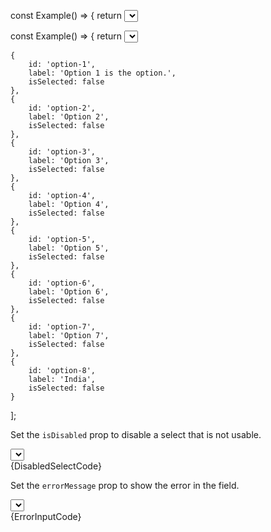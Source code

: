 
const Example() => {
	return <Select id="unique-id" label="Select" isDisabled={true} options={options} />;
}\n
`;

const Example() => {
	return <Select id="unique-id" label="Select" isError={true} options={options} />;
}\n
`;

	{
		id: 'option-1',
		label: 'Option 1 is the option.',
		isSelected: false
	},
	{
		id: 'option-2',
		label: 'Option 2',
		isSelected: false
	},
	{
		id: 'option-3',
		label: 'Option 3',
		isSelected: false
	},
	{
		id: 'option-4',
		label: 'Option 4',
		isSelected: false
	},
	{
		id: 'option-5',
		label: 'Option 5',
		isSelected: false
	},
	{
		id: 'option-6',
		label: 'Option 6',
		isSelected: false
	},
	{
		id: 'option-7',
		label: 'Option 7',
		isSelected: false
	},
	{
		id: 'option-8',
		label: 'India',
		isSelected: false
	}
];

<Section
	title="Disabled"
	contained={true}
	border={true}
	style={{ paddingRight: 0, paddingLeft: 0 }}
>
	<p>
		Set the <Code small={true}>isDisabled</Code> prop to disable a select
		that is not usable.
	</p>
	<Preview wrapper={true}>
		<div style={{ height: '190px' }}>
			<Select id="select-id-1" label="Select" isDisabled={true} options={options} />
		</div>
	</Preview>
	<Snippet language="js">{DisabledSelectCode}</Snippet>
</Section>

<Section
	title="Error"
	contained={true}
	border={true}
	style={{ paddingRight: 0, paddingLeft: 0 }}
>
	<p>
		Set the <Code small={true}>errorMessage</Code> prop to show the error in
		the field.
	</p>
	<Preview wrapper={true}>
		<div style={{ height: '190px' }}>
			<Select id="select-id-2" label="Select" isError={true} options={options} />
		</div>
	</Preview>
	<Snippet language="js">{ErrorInputCode}</Snippet>
</Section>
